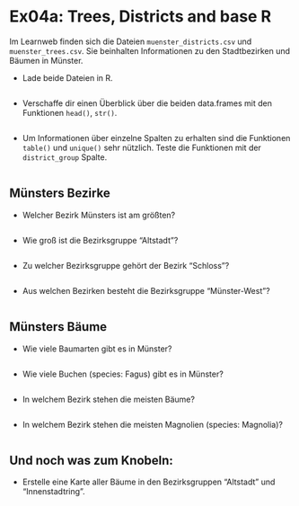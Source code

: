 # Ex04a: Trees, Districts and base R


Im Learnweb finden sich die Dateien `muenster_districts.csv` und `muenster_trees.csv`. Sie beinhalten Informationen zu den Stadtbezirken und Bäumen in Münster.

- Lade beide Dateien in R.

```r


```


- Verschaffe dir einen Überblick über die beiden data.frames mit den Funktionen `head()`, `str()`.

```r


```


- Um Informationen über einzelne Spalten zu erhalten sind die Funktionen `table()` und `unique()` sehr nützlich. Teste die Funktionen mit der `district_group` Spalte.


```r


```


## Münsters Bezirke

- Welcher Bezirk Münsters ist am größten?

```r


```

- Wie groß ist die Bezirksgruppe "Altstadt"?

```r


```


- Zu welcher Bezirksgruppe gehört der Bezirk "Schloss"?

```r


```

- Aus welchen Bezirken besteht die Bezirksgruppe "Münster-West"?

```r


```



## Münsters Bäume

- Wie viele Baumarten gibt es in Münster?


```r


```

- Wie viele Buchen (species: Fagus) gibt es in Münster?

```r


```


- In welchem Bezirk stehen die meisten Bäume?

```r


```


- In welchem Bezirk stehen die meisten Magnolien (species: Magnolia)?

```r


```


## Und noch was zum Knobeln:

- Erstelle eine Karte aller Bäume in den Bezirksgruppen "Altstadt" und "Innenstadtring".


```r



```






